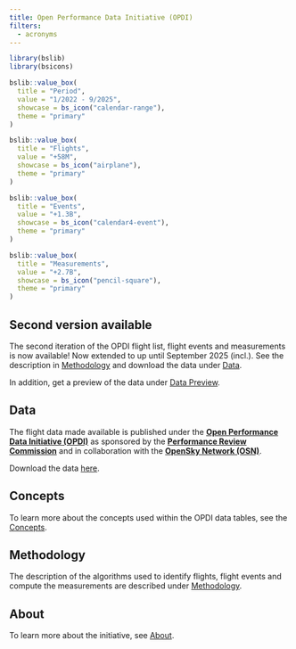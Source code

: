 ```yaml
---
title: Open Performance Data Initiative (OPDI)
filters:
  - acronyms
---
```


```r
library(bslib)
library(bsicons)
```



::: {layout-ncol=2}
```r
bslib::value_box(
  title = "Period",
  value = "1/2022 - 9/2025",
  showcase = bs_icon("calendar-range"),
  theme = "primary"
)
```

```r
bslib::value_box(
  title = "Flights",
  value = "+58M", 
  showcase = bs_icon("airplane"),
  theme = "primary"
)
```
:::

::: {layout-ncol=2}
```r
bslib::value_box(
  title = "Events",
  value = "+1.3B",
  showcase = bs_icon("calendar4-event"),
  theme = "primary"
)
```

```r
bslib::value_box(
  title = "Measurements",
  value = "+2.7B",
  showcase = bs_icon("pencil-square"),
  theme = "primary"
)
```
:::

::: {.callout-tip}
## Second version available

The second iteration of the OPDI flight list, flight events and measurements is now available! Now extended to up until September 2025 (incl.). See the description in [Methodology](/methodology.html) and download the data under [Data](/data.html).

In addition, get a preview of the data under [Data Preview](/data-preview.html).
:::

## Data

The flight data made available is published under the **[Open Performance Data Initiative (OPDI)](https://www.opdi.aero/)** as sponsored by
the **[Performance Review Commission](https://ansperformance.eu/about/prc/)** and in collaboration with the **[OpenSky Network (OSN)](https://opensky-network.org/)**. 

Download the data [here](https://opdi.aero/data).

## Concepts

To learn more about the concepts used within the OPDI data tables, see the [Concepts](https://opdi.aero/concepts).

## Methodology
The description of the algorithms used to identify flights, flight events and compute the measurements are described under [Methodology](https://opdi.aero/concepts).

## About

To learn more about the initiative, see [About](https://opdi.aero/concepts).
